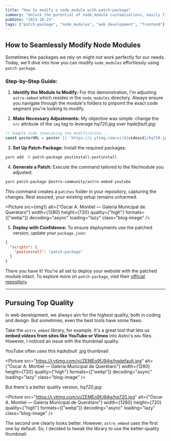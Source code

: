 ```yaml
---
title: "How to modify a node_module with patch-package"
summary: "Unlock the potential of node_module customizations, easily fixing and enhancing your development."
pubDate: "2023-10-23"
tags: ["patch-package", "node_modules", "web development", "frontend"]
---
```



## How to Seamlessly Modify Node Modules

Sometimes the packages we rely on might not work perfectly for our needs. Today, we'll dive into how you can modify `node_modules` effortlessly using `patch-package`.

### Step-by-Step Guide:

1. **Identify the Module to Modify:** For this demonstration, I'm adjusting `astro-embed` which resides in the `node_modules` directory. Always ensure you navigate through the module's folders to pinpoint the exact code segment you're looking to modify.

2. **Make Necessary Adjustments:** My objective was simple: change the `src` attribute of the `img` tag to leverage _hq720.jpg_ over _hqdefault.jpg_:

```js
// Sample code showcasing the modification...
const posterURL = poster || `https://i.ytimg.com/vi/${videoid}/hq720.jpg`;
```

3. **Set Up Patch-Package:** Install the required packages:

```bash
yarn add -D patch-package postinstall-postinstall
```

4. **Generate a Patch:** Execute the command tailored to the file/module you adjusted:

```bash
yarn patch-package @astro-community/astro-embed-youtube
```

This command creates a `patches` folder in your repository, capturing the changes. Rest assured, your existing setup remains unharmed.

<Picture
  src={img1}
  alt={"Óscar A. Montiel — Galería Municipal de Querétaro"}
  width={1280}
  height={720}
  quality={"high"}
  formats={["webp"]}
  decoding="async"
  loading="lazy"
  class="blog-image"
/>

5. **Deploy with Confidence:** To ensure deployments use the patched version, update your `package.json`:

```json
{
  "scripts": {
    "postinstall": "patch-package"
  }
}
```

There you have it! You're all set to deploy your website with the patched module intact. To explore more on `patch-package`, visit their [official repository](https://www.npmjs.com/package/patch-package).

---

## Pursuing Top Quality

In web development, we always aim for the highest quality, both in coding and design. But sometimes, even the best tools have some flaws.

Take the `astro_embed` library, for example. It's a great tool that lets us **embed videos from sites like YouTube or Vimeo** into Astro's `mdx` files. However, I noticed an issue with the thumbnail quality.

YouTube often uses this _hqdefault_ .jpg thumbnail:

<Picture
  src="https://i.ytimg.com/vi/ZEMEo9fJ94g/hqdefault.jpg"
  alt={"Óscar A. Montiel — Galería Municipal de Querétaro"}
  width={1280}
  height={720}
  quality={"high"}
  formats={["webp"]}
  decoding="async"
  loading="lazy"
  class="blog-image"
/>

But there's a better quality version, _hq720.jpg_:

<Picture
  src="https://i.ytimg.com/vi/ZEMEo9fJ94g/hq720.jpg"
  alt={"Óscar A. Montiel — Galería Municipal de Querétaro"}
  width={1280}
  height={720}
  quality={"high"}
  formats={["webp"]}
  decoding="async"
  loading="lazy"
  class="blog-image"
/>

The second one clearly looks better. However, `astro_embed` uses the first one by default. So, I decided to tweak the library to use the better-quality thumbnail.
